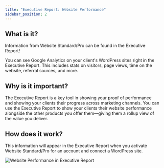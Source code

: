 ```yaml
---
title: "Executive Report: Website Performance"
sidebar_position: 2
---
```


## What is it?

Information from Website Standard/Pro can be found in the Executive Report! 

You can see Google Analytics on your client's WordPress sites right in the Executive Report. This includes stats on visitors, page views, time on the website, referral sources, and more.

## Why is it important?

The Executive Report is a key tool in showing your proof of performance and showing your clients their progress across marketing channels. You can use the Executive Report to show your clients their website performance alongside the other products you offer them—giving them a rollup view of the value you deliver.

## How does it work?

This information will appear in the Executive Report when you activate Website Standard/Pro for an account and connect a WordPress site.

![Website Performance in Executive Report](./img/website-performance.jpg)